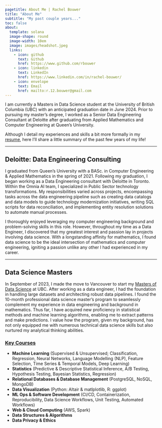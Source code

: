 ```yaml
---
pagetitle: About Me | Rachel Bouwer
title: "About Me"
subtitle: "My past couple years..."
toc: false
about:
  template: solana
  image-shape: round
  image-width: 10em
  image: images/headshot.jpeg
  links:
    - icon: github
      text: Github
      href: https://www.github.com/rbouwer
    - icon: linkedin
      text: LinkedIn
      href: https://www.linkedin.com/in/rachel-bouwer/
    - icon: envelope
      text: Email
      href: mailto:r.12.bouwer@gmail.com
---
```


I am currently a Masters in Data Science student at the University of British Columbia (UBC) with an anticipated graduation date in June 2024. Prior to pursuing my master's degree, I worked as a Senior Data Engineering Consultant at Deloitte after graduating from Applied Mathematics and Computer Engineering at Queen's University.

Although I detail my experiences and skills a bit more formally in my [resume](resume.qmd), here I'll share a little summary of the past few years of my life! 

---

## Deloitte: Data Engineering Consulting
I graduated from Queen’s University with a BASc. in Computer Engineering & Applied Mathematics in the spring of 2021. Following my graduation, I began working as a Data Engineering consultant with Deloitte in Toronto. Within the Omnia AI team, I specialized in Public Sector technology transformations. My responsibilities varied across projects, encompassing tasks across the data engineering pipeline such as creating data catalogs and data models to guide technology modernization initiatives, writing SQL scripts for data reconciliation, and implementing entity resolution solutions to automate manual processes.

I thoroughly enjoyed leveraging my computer engineering background and problem-solving skills in this role. However, throughout my time as a Data Engineer, I discovered that my greatest interest and passion lay in projects involving data science. With a longstanding affinity for mathematics, I found data science to be the ideal intersection of mathematics and computer engineering, igniting a passion unlike any other I had experienced in my career.

---

## Data Science Masters
In September of 2023, I made the move to Vancouver to start my [Masters of Data Science](https://masterdatascience.ubc.ca/) at UBC. After working as a data engineer, I had the foundation in handling large datasets and architecting robust data pipelines. I found the 10-month professional data science master’s program to seamlessly complement my experience in data engineering and background in mathematics. Thus far, I have acquired new proficiency in statistical methods and machine learning algorithms, enabling me to extract patterns and make predictions. I value how the program, given my background, has not only equipped me with numerous technical data science skills but also nurtured my analytical thinking abilities.

### [Key Courses](https://ubc-mds.github.io/descriptions/)
- **Machine Learning** (Supervised & Unsupervised; Classification, Regression, Neural Networks, Language Modelling (NLP), Feature Selection, Time Series & Temporal Models, Deep Learning)
- **Statistics** (Predictive & Descriptive Statistical Inference, A/B Testing, Hypothesis Testing, Bayesian Statistics, Regression)
- **Relational Databases & Database Management** (PostgreSQL, NoSQL, MongoDB)
- **Data Visualization** (Python: Altair & matlplotlib, R: ggplot)
- **ML Ops & Software Development** (CI/CD, Containerization, Reproducibility, Data Science Workflows, Unit Testing, Automated Workflows)
- **Web & Cloud Computing** (AWS, Spark)
- **Data Structures & Algorithms**
- **Data Privacy & Ethics**